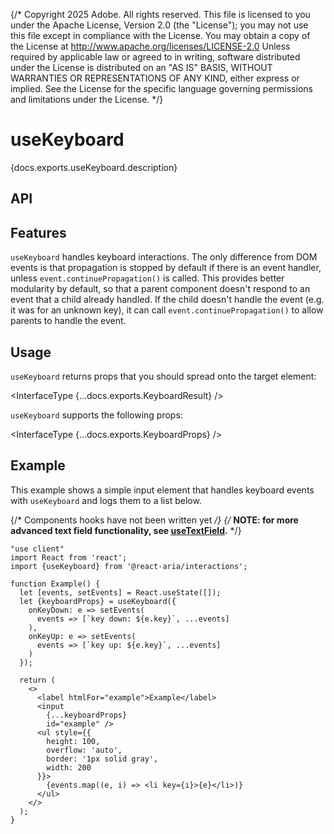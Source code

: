 {/* Copyright 2025 Adobe. All rights reserved.
This file is licensed to you under the Apache License, Version 2.0 (the "License");
you may not use this file except in compliance with the License. You may obtain a copy
of the License at http://www.apache.org/licenses/LICENSE-2.0
Unless required by applicable law or agreed to in writing, software distributed under
the License is distributed on an "AS IS" BASIS, WITHOUT WARRANTIES OR REPRESENTATIONS
OF ANY KIND, either express or implied. See the License for the specific language
governing permissions and limitations under the License. */}


# useKeyboard

<PageDescription>{docs.exports.useKeyboard.description}</PageDescription>

## API

<FunctionAPI function={docs.exports.useKeyboard} links={docs.links} />

## Features

`useKeyboard` handles keyboard interactions. The only difference from DOM events is that propagation
is stopped by default if there is an event handler, unless `event.continuePropagation()` is called.
This provides better modularity by default, so that a parent component doesn't respond to an event
that a child already handled. If the child doesn't handle the event (e.g. it was for an unknown key),
it can call `event.continuePropagation()` to allow parents to handle the event.

## Usage

`useKeyboard` returns props that you should spread onto the target element:

<InterfaceType {...docs.exports.KeyboardResult} />

`useKeyboard` supports the following props:

<InterfaceType {...docs.exports.KeyboardProps} />

## Example

This example shows a simple input element that handles keyboard events with `useKeyboard` and logs them to a list below.

{/* Components hooks have not been written yet */}
{/* **NOTE: for more advanced text field functionality, see [useTextField](useTextField.html).** */}

```tsx render
"use client"
import React from 'react';
import {useKeyboard} from '@react-aria/interactions';

function Example() {
  let [events, setEvents] = React.useState([]);
  let {keyboardProps} = useKeyboard({
    onKeyDown: e => setEvents(
      events => [`key down: ${e.key}`, ...events]
    ),
    onKeyUp: e => setEvents(
      events => [`key up: ${e.key}`, ...events]
    )
  });

  return (
    <>
      <label htmlFor="example">Example</label>
      <input
        {...keyboardProps}
        id="example" />
      <ul style={{
        height: 100,
        overflow: 'auto',
        border: '1px solid gray',
        width: 200
      }}>
        {events.map((e, i) => <li key={i}>{e}</li>)}
      </ul>
    </>
  );
}
```
